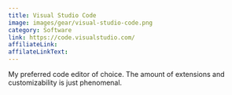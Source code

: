 ```yaml
---
title: Visual Studio Code
image: images/gear/visual-studio-code.png
category: Software
link: https://code.visualstudio.com/
affiliateLink:
affilateLinkText:
---
```


My preferred code editor of choice. The amount of extensions and customizability is just phenomenal.
